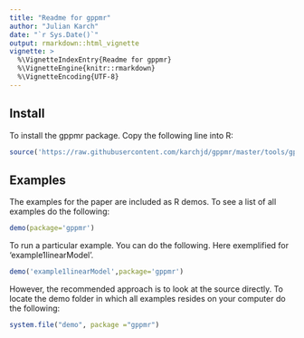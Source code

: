 ```yaml
---
title: "Readme for gppmr"
author: "Julian Karch"
date: "`r Sys.Date()`"
output: rmarkdown::html_vignette
vignette: >
  %\VignetteIndexEntry{Readme for gppmr}
  %\VignetteEngine{knitr::rmarkdown}
  %\VignetteEncoding{UTF-8}
---
```

## Install

To install the gppmr package. Copy the following line into R:
```r
source('https://raw.githubusercontent.com/karchjd/gppmr/master/tools/gppmrInstall.R')
```


## Examples
The examples for the paper are included as R demos. To see a list of all examples do the following:
```r
demo(package='gppmr')
```

To run a particular example. You can do the following. Here exemplified for 'example1linearModel'.
```r
demo('example1linearModel',package='gppmr')
```

However, the recommended approach is to look at the source directly. To locate the demo folder in which all examples resides on your computer do the following:
```r
system.file("demo", package ="gppmr")
```


